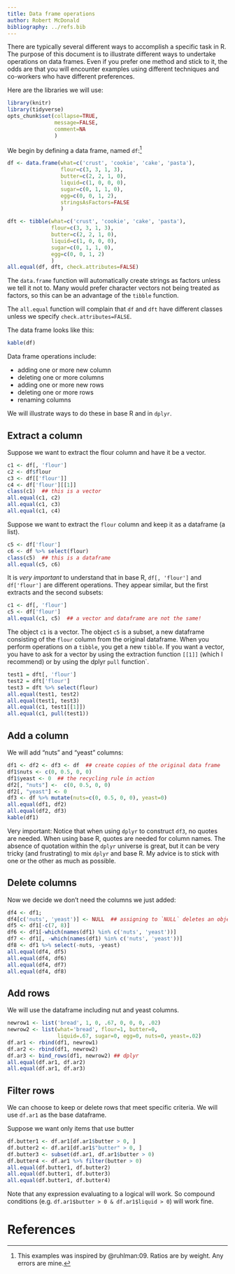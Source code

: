 ```yaml
---
title: Data frame operations
author: Robert McDonald
bibliography: ../refs.bib
---
```



There are typically several different ways to accomplish a specific
task in R. The purpose of this document is to illustrate different
ways to undertake operations on data frames. Even if you prefer one
method and stick to it, the odds are that you will encounter examples
using different techniques and co-workers who have different
preferences.


Here are the libraries we will use:

```r
library(knitr)
library(tidyverse)
opts_chunk$set(collapse=TRUE,
               message=FALSE,
               comment=NA
               )
```

We begin by defining a data frame, named `df`:^[This examples was
inspired by @ruhlman:09. Ratios are by weight. Any errors are mine.]
```r
df <- data.frame(what=c('crust', 'cookie', 'cake', 'pasta'),
                 flour=c(3, 3, 1, 3),
                 butter=c(2, 2, 1, 0),
                 liquid=c(1, 0, 0, 0),
                 sugar=c(0, 1, 1, 0),
                 egg=c(0, 0, 1, 2),
                 stringsAsFactors=FALSE
                 )

dft <- tibble(what=c('crust', 'cookie', 'cake', 'pasta'),
              flour=c(3, 3, 1, 3),
              butter=c(2, 2, 1, 0),
              liquid=c(1, 0, 0, 0),
              sugar=c(0, 1, 1, 0),
              egg=c(0, 0, 1, 2)
              )
all.equal(df, dft, check.attributes=FALSE)
```
The `data.frame` function will automatically create strings as factors
unless we tell it not to. Many would prefer character vectors not
being treated as factors, so this can be an advantage of the `tibble`
function.

The `all.equal` function will complain that `df` and `dft` have
different classes unless we specify `check.attributes=FALSE`.

The data frame looks like this:
```r
kable(df)
```

Data frame operations include: 

* adding one or more new column
* deleting one or more columns
* adding one or more new rows
* deleting one or more rows
* renaming columns

We will illustrate ways to do these in base R and in `dplyr`.

## Extract a column

Suppose we want to extract the flour column and have it be a vector.

```r
c1 <- df[, 'flour']
c2 <- df$flour
c3 <- df[['flour']]
c4 <- df['flour'][[1]]
class(c1)  ## this is a vector
all.equal(c1, c2)
all.equal(c1, c3)
all.equal(c1, c4)
```


Suppose we want to extract the `flour` column and keep it as a
dataframe (a list).

```r
c5 <- df['flour']  
c6 <- df %>% select(flour)
class(c5)  ## this is a dataframe
all.equal(c5, c6)
```

It is *very important* to understand that in base R, `df[, 'flour']`
and `df['flour']` are different operations. They appear similar, but
the first extracts and the second subsets:

```r
c1 <- df[, 'flour']
c5 <- df['flour']  
all.equal(c1, c5)  ## a vector and dataframe are not the same!
```
The object `c1` is a vector. The object `c5` is a subset, a new
dataframe consisting of the `flour` column from the original
dataframe. When you perform operations on a `tibble`, you get a new
`tibble`. If you want a vector, you have to ask for a vector by using
the extraction function `[[1]]` (which I recommend) or by using the
dplyr `pull` function`. 

```r
test1 = dft[, 'flour']
test2 = dft['flour']
test3 = dft %>% select(flour)
all.equal(test1, test2)
all.equal(test1, test3)
all.equal(c1, test1[[1]])
all.equal(c1, pull(test1))
```


## Add a column

We will add "nuts" and "yeast" columns:

```r
df1 <- df2 <- df3 <- df  ## create copies of the original data frame
df1$nuts <- c(0, 0.5, 0, 0)
df1$yeast <- 0  ## the recycling rule in action
df2[, "nuts"] <-  c(0, 0.5, 0, 0)
df2[, "yeast"] <- 0
df3 <- df %>% mutate(nuts=c(0, 0.5, 0, 0), yeast=0)
all.equal(df1, df2)
all.equal(df2, df3)
kable(df1)
```

Very important: Notice that when using `dplyr` to construct `df3`, no
quotes are needed. When using base R, quotes are needed for column
names. The absence of quotation within the `dplyr` universe is great,
but it can be very tricky (and frustrating) to mix `dplyr` and base
R. My advice is to stick with one or the other as much as possible.

## Delete columns

Now we decide we don't need the columns we just added:

```r
df4 <- df1;
df4[c('nuts', 'yeast')] <- NULL  ## assigning to `NULL` deletes an object
df5 <- df1[-c(7, 8)]
df6 <- df1[-which(names(df1) %in% c('nuts', 'yeast'))]
df7 <- df1[, -which(names(df1) %in% c('nuts', 'yeast'))]
df8 <- df1 %>% select(-nuts, -yeast)
all.equal(df4, df5)
all.equal(df4, df6)
all.equal(df4, df7)
all.equal(df4, df8)

```

## Add rows

We will use the dataframe including nut and yeast columns.

```r
newrow1 <- list('bread', 1, 0, .67, 0, 0, 0, .02)
newrow2 <- list(what='bread', flour=1, butter=0,
                liquid=.67, sugar=0, egg=0, nuts=0, yeast=.02)
df.ar1 <- rbind(df1, newrow1)
df.ar2 <- rbind(df1, newrow2)
df.ar3 <- bind_rows(df1, newrow2) ## dplyr
all.equal(df.ar1, df.ar2)
all.equal(df.ar1, df.ar3)
```
## Filter rows

We can choose to keep or delete rows that meet specific criteria. We
will use `df.ar1` as the base dataframe.

Suppose we want only items that use butter

```r
df.butter1 <- df.ar1[df.ar1$butter > 0, ]
df.butter2 <- df.ar1[df.ar1$"butter" > 0, ]
df.butter3 <- subset(df.ar1, df.ar1$butter > 0)
df.butter4 <- df.ar1 %>% filter(butter > 0)
all.equal(df.butter1, df.butter2)
all.equal(df.butter1, df.butter3)
all.equal(df.butter1, df.butter4)
```
Note that any expression evaluating to a logical will work. So
compound conditions (e.g. `df.ar1$butter > 0 & df.ar1$liquid > 0`)
will work fine.

# References
